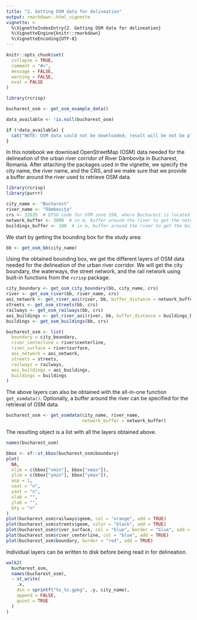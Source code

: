 ```yaml
---
title: "2. Getting OSM data for delineation"
output: rmarkdown::html_vignette
vignette: >
  %\VignetteIndexEntry{2. Getting OSM data for delineation}
  %\VignetteEngine{knitr::rmarkdown}
  %\VignetteEncoding{UTF-8}
---
```


```r
knitr::opts_chunk$set(
  collapse = TRUE,
  comment = "#>",
  message = FALSE,
  warning = FALSE,
  eval = FALSE
)
```

```r
library(rcrisp)

bucharest_osm <- get_osm_example_data()

data_available <- !is.null(bucharest_osm)

if (!data_available) {
  cat("NOTE: OSM data could not be downloaded; result will be not be plotted.")
}
```

In this notebook we download OpenStreetMap (OSM) data needed for the delineation of the urban river corridor of River Dâmbovița in Bucharest, Romania. After attaching the packages used in the vignette, we specify the city name, the river name, and the CRS, and we make sure that we provide a buffer around the river used to retrieve OSM data.

```r
library(rcrisp)
library(purrr)

city_name <- "Bucharest"
river_name <- "Dâmbovița"
crs <- 32635  # EPSG code for UTM zone 35N, where Bucharest is located
network_buffer <- 3000  # in m, buffer around the river to get the network
buildings_buffer <- 100  # in m, buffer around the river to get the buildings
```

We start by getting the bounding box for the study area:

```r
bb <- get_osm_bb(city_name)
```

Using the obtained bounding box, we get the different layers of OSM data needed for the delineation of the urban river corridor. We will get the city boundary, the waterways, the street network, and the rail network using built-in functions from the `rcrisp` package.

```r
city_boundary <- get_osm_city_boundary(bb, city_name, crs)
river <- get_osm_river(bb, river_name, crs)
aoi_network <- get_river_aoi(river, bb, buffer_distance = network_buffer)
streets <- get_osm_streets(bb, crs)
railways <- get_osm_railways(bb, crs)
aoi_buildings <- get_river_aoi(river, bb, buffer_distance = buildings_buffer)
buildings <- get_osm_buildings(bb, crs)

bucharest_osm <- list(
  boundary = city_boundary,
  river_centerline = river$centerline,
  river_surface = river$surface,
  aoi_network = aoi_network,
  streets = streets,
  railways = railways,
  aoi_buildings = aoi_buildings,
  buildings = buildings
)
```

The above layers can also be obtained with the all-in-one function `get_osmdata()`. Optionally, a buffer around the river can be specified for the retrieval of OSM data.

```r
bucharest_osm <- get_osmdata(city_name, river_name,
                             network_buffer = network_buffer)
```

The resulting object is a list with all the layers obtained above.

```r
names(bucharest_osm)
```

```r
bbox <- sf::st_bbox(bucharest_osm$boundary)
plot(
  NA,
  xlim = c(bbox["xmin"], bbox["xmax"]),
  ylim = c(bbox["ymin"], bbox["ymax"]),
  asp = 1,
  xaxt = "n",
  yaxt = "n",
  xlab = "",
  ylab = "",
  bty = "n"
)
plot(bucharest_osm$railways$geom, col = "orange", add = TRUE)
plot(bucharest_osm$streets$geom, color = "black", add = TRUE)
plot(bucharest_osm$river_surface, col = "blue", border = "blue", add = TRUE)
plot(bucharest_osm$river_centerline, col = "blue", add = TRUE)
plot(bucharest_osm$boundary, border = "red", add = TRUE)
```

Individual layers can be written to disk before being read in for delineation.

```r
walk2(
  bucharest_osm,
  names(bucharest_osm),
  ~ st_write(
    .x,
    dsn = sprintf("%s_%s.gpkg", .y, city_name),
    append = FALSE,
    quiet = TRUE
  )
)
```
